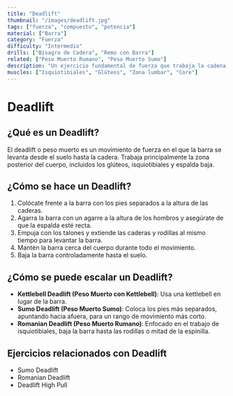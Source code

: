 ```yaml
---
title: "Deadlift"
thumbnail: "/images/deadlift.jpg"
tags: ["fuerza", "compuesto", "potencia"]
material: ["Barra"]
category: "Fuerza"
difficulty: "Intermedio"
drills: ["Bisagra de Cadera", "Remo con Barra"]
related: ["Peso Muerto Rumano", "Peso Muerto Sumo"]
description: "Un ejercicio fundamental de fuerza que trabaja la cadena posterior, incluyendo los isquiotibiales, glúteos y la zona lumbar."
muscles: ["Isquiotibiales", "Glúteos", "Zona lumbar", "Core"]
---
```


# Deadlift
## ¿Qué es un Deadlift?  
  El deadlift o peso muerto es un movimiento de fuerza en el que la barra se levanta desde el suelo hasta la cadera. Trabaja principalmente la zona posterior del cuerpo, incluidos los glúteos, isquiotibiales y espalda baja.

## ¿Cómo se hace un Deadlift?
  1. Colócate frente a la barra con los pies separados a la altura de las caderas.
  2. Agarra la barra con un agarre a la altura de los hombros y asegúrate de que la espalda esté recta.
  3. Empuja con los talones y extiende las caderas y rodillas al mismo tiempo para levantar la barra.
  4. Mantén la barra cerca del cuerpo durante todo el movimiento.
  5. Baja la barra controladamente hasta el suelo.

<YouTube id="ultWZbUMPL8" />

## ¿Cómo se puede escalar un Deadlift?
  - **Kettlebell Deadlift (Peso Muerto con Kettlebell)**: Usa una kettlebell en lugar de la barra.
  - **Sumo Deadlift (Peso Muerto Sumo)**: Coloca los pies más separados, apuntando hacia afuera, para un rango de movimiento más corto.
  - **Romanian Deadlift (Peso Muerto Rumano)**: Enfocado en el trabajo de isquiotibiales, baja la barra hasta las rodillas o mitad de la espinilla.

## Ejercicios relacionados con Deadlift  
  - Sumo Deadlift
  - Romanian Deadlift
  - Deadlift High Pull